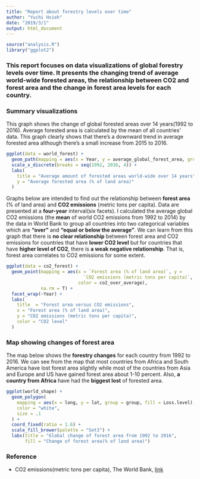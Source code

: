 ```yaml
---
title: "Report about forestry levels over time"
author: "Yuchi Hsieh"
date: "2019/3/1"
output: html_document
---
```


```r
source("analysis.R")
library("ggplot2")
```

### This report focuses on data visualizations of global forestry levels over time. It presents the changing trend of average world-wide forested areas, the relationship between CO2 and forest area and the change in forest area levels for each country.

### Summary visualizations
This graph shows the change of global forested areas over 14 years(1992 to 2016).
Average forested area is calculated by the mean of all countries' data. This graph 
clearly shows that there's a downward trend in average forested area although there's
a small increase from 2015 to 2016. 

```r
ggplot(data = world_forest) +
  geom_path(mapping = aes(x = Year, y = average_global_forest_area, group = 1)) +
  scale_x_discrete(breaks = seq(1992, 2016, 4)) +
  labs(
    title = "Average amount of forested areas world-wide over 14 years",
    y = "Average forested area (% of land area)"
  )
```

Graphs below are intended to find out the relationship between **forest area**
(% of land area) and **CO2 emissions** (metric tons per capita). Data are presented at
a **four-year** interval(six facets). I calculated the average global CO2 emissions (the 
**mean** of world CO2 emissions from 1992 to 2014) by the data in World Bank to group
all countries into two categorical variables which are **"over"** and **"equal or below the average"**. We can learn from this graph that there is **no clear relationship** between forest area and CO2 emissions for countries that have **lower CO2 level** but for countries that 
have **higher level of CO2**, there is **a weak negative relationship**. That is,
forest area correlates to  CO2 emissions for some extent.

```r
ggplot(data = co2_forest) +
  geom_point(mapping = aes(x = `Forest area (% of land area)`, y = 
                             `CO2 emissions (metric tons per capita)`,
                           color = co2_over_average),
             na.rm = T) +
  facet_wrap(~Year) +
  labs(
    title  = "Forest area versus CO2 emissions",
    x = "Forest area (% of land area)",
    y = "CO2 emissions (metric tons per capita)",
    color = "CO2 level"
  )
```

### Map showing changes of forest area
The map below shows the **forestry changes** for each country from 1992 to 2016.
We can see from the map that most countries from Africa and South America have lost 
forest area slightly while most of the countries from Asia and Europe and US have gained
forest area about 1-10 percent. Also, **a country from Africa** have had the **biggest lost**
of forested area.

```r
ggplot(world_shape) +
  geom_polygon(
    mapping = aes(x = long, y = lat, group = group, fill = Loss.level),
    color = "white",
    size = .1
  ) +
  coord_fixed(ratio = 1.6) +
  scale_fill_brewer(palette = "Set3") +
  labs(title = "Global change of forest area from 1992 to 2016",
       fill = "Change of forest area(% of land area)") 
```

### Reference

- CO2 emissions(metric tons per capita), The World Bank, [link](https://data.worldbank.org/indicator/EN.ATM.CO2E.PC?end=2014&start=1992)


